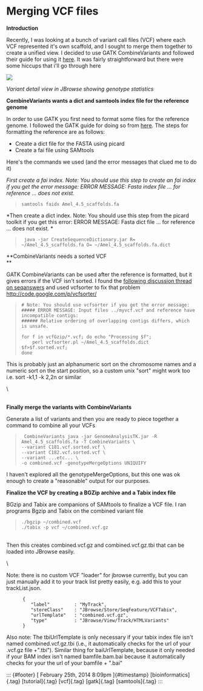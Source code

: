 Merging VCF files
=================

**Introduction**

Recently, I was looking at a bunch of variant call files (VCF) where
each VCF represented it's own scaffold, and I sought to merge them
together to create a unified view. I decided to use GATK CombineVariants
and followed their guide for using it
[here](http://www.broadinstitute.org/gatk/gatkdocs/org_broadinstitute_sting_gatk_walkers_variantutils_CombineVariants.html).
It was fairly straightforward but there were some hiccups that i'll go
through here

![](../../media/77857883496_0.png)

*Variant detail view in JBrowse showing genotype statistics*

**CombineVariants wants a dict and samtools index file for the reference
genome**

In order to use GATK you first need to format some files for the
reference genome. I followed the GATK guide for doing so from
[here](http://gatkforums.broadinstitute.org/discussion/1601/how-can-i-prepare-a-fasta-file-to-use-as-reference).
The steps for formatting the reference are as follows:

-   Create a dict file for the FASTA using picard
-   Create a fai file using SAMtools

Here's the commands we used (and the error messages that clued me to do
it)

*First create a fai index. Note: You should use this step to create an
fai index if you get the error message: ERROR MESSAGE: Fasta index file
... for reference ... does not exist.*

>     samtools faidx Amel_4.5_scaffolds.fa

*Then create a dict index. Note: You should use this step from the
picard toolkit if you get this error: ERROR MESSAGE: Fasta dict file ...
for reference ... does not exist. *

>      java -jar CreateSequenceDictionary.jar R= ~/Amel_4.5_scaffolds.fa O= ~/Amel_4.5_scaffolds.fa.dict

**CombineVariants needs a sorted VCF\
**

GATK CombineVariants can be used after the reference is formatted, but
it gives errors if the VCF isn't sorted. I found the [following
discussion thread on
seqanswers](http://seqanswers.com/forums/showthread.php?t=11909%20) and
used vcfsorter to fix that problem <http://code.google.com/p/vcfsorter/>

>     # Note: You should use vcfsorter if you get the error message:
>     ##### ERROR MESSAGE: Input files ../myvcf.vcf and reference have incompatible contigs:
>     ###### Relative ordering of overlapping contigs differs, which is unsafe.
>      
>     for f in vcfGzip/*.vcf; do echo "Processing $f";
>         perl vcfsorter.pl ~/Amel_4.5_scaffolds.dict $f>$f.sorted.vcf;
>     done

This is probably just an alphanumeric sort on the chromosome names and a
numeric sort on the start position, so a custom unix "sort" might work
too i.e. sort -k1,1 -k 2,2n or similar

\

\
**Finally merge the variants with CombineVariants**

Generate a list of variants and then you are ready to piece together a
command to combine all your VCFs

>      CombineVariants java -jar GenomeAnalysisTK.jar -R Amel_4.5_scaffolds.fa -T CombineVariants \
>     --variant C181.vcf.sorted.vcf \
>     --variant C182.vcf.sorted.vcf \
>     --variant ...etc... \
>     -o combined.vcf -genotypeMergeOptions UNIQUIFY

I haven't explored all the genotypeMergeOptions, but this one was ok
enough to create a "reasonable" output for our purposes.

**Finalize the VCF by creating a BGZip archive and a Tabix index file**

BGzip and Tabix are companions of SAMtools to finalize a VCF file. I ran
programs Bgzip and Tabix on the combined variant file

>     ./bgzip ~/combined.vcf
>     ./tabix -p vcf ~/combined.vcf.gz

\
Then this creates combined.vcf.gz and combined.vcf.gz.tbi that can be
loaded into JBrowse easily.

\

Note: there is no custom VCF "loader" for jbrowse currently, but you can
just manually add it to your track list pretty easily, e.g. add this to
your trackList.json.

          {
             "label"         : "MyTrack",
             "storeClass"    : "JBrowse/Store/SeqFeature/VCFTabix",
             "urlTemplate"   : "combined.vcf.gz",
             "type"          : "JBrowse/View/Track/HTMLVariants"
          }

Also note: The tbiUrlTemplate is only necessary if your tabix index file
isn't named combined.vcf.gz.tbi (i.e., it automatically checks for the
url of your .vcf.gz file +".tbi"). Similar thing for baiUrlTemplate,
because it only needed if your BAM index isn't named bamfile.bam.bai
because it automatically checks for your the url of your bamfile +
".bai"

::: {#footer}
[ February 25th, 2014 8:09pm ]{#timestamp} [bioinformatics]{.tag}
[tutorial]{.tag} [vcf]{.tag} [gatk]{.tag} [samtools]{.tag}
:::
